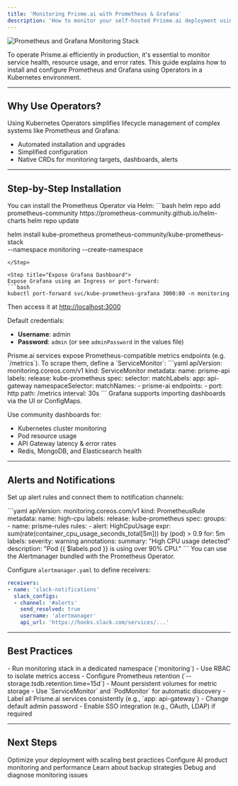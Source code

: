 ```yaml
---
title: 'Monitoring Prisme.ai with Prometheus & Grafana'
description: 'How to monitor your self-hosted Prisme.ai deployment using Prometheus and Grafana Operators on Kubernetes.'
---
```


<Frame>
  <img src="/images/prometheus-grafana.png" alt="Prometheus and Grafana Monitoring Stack" />
</Frame>

To operate Prisme.ai efficiently in production, it's essential to monitor service health, resource usage, and error rates. This guide explains how to install and configure Prometheus and Grafana using Operators in a Kubernetes environment.

---

## Why Use Operators?

Using Kubernetes Operators simplifies lifecycle management of complex systems like Prometheus and Grafana:

- Automated installation and upgrades
- Simplified configuration
- Native CRDs for monitoring targets, dashboards, alerts

---

## Step-by-Step Installation

<Steps>

<Step title="Install Prometheus Operator">
You can install the Prometheus Operator via Helm:
```bash
helm repo add prometheus-community https://prometheus-community.github.io/helm-charts
helm repo update

helm install kube-prometheus prometheus-community/kube-prometheus-stack \
  --namespace monitoring --create-namespace
```
</Step>

<Step title="Expose Grafana Dashboard">
Expose Grafana using an Ingress or port-forward:
```bash
kubectl port-forward svc/kube-prometheus-grafana 3000:80 -n monitoring
```
Then access it at [http://localhost:3000](http://localhost:3000)

Default credentials:
- **Username**: admin
- **Password**: `admin` (or see `adminPassword` in the values file)
</Step>

<Step title="Configure Prometheus Scrape Targets">
Prisme.ai services expose Prometheus-compatible metrics endpoints (e.g. `/metrics`).
To scrape them, define a `ServiceMonitor`:
```yaml
apiVersion: monitoring.coreos.com/v1
kind: ServiceMonitor
metadata:
  name: prisme-api
  labels:
    release: kube-prometheus
spec:
  selector:
    matchLabels:
      app: api-gateway
  namespaceSelector:
    matchNames:
    - prisme-ai
  endpoints:
  - port: http
    path: /metrics
    interval: 30s
```
</Step>

<Step title="Import Dashboards">
Grafana supports importing dashboards via the UI or ConfigMaps.

Use community dashboards for:
- Kubernetes cluster monitoring
- Pod resource usage
- API Gateway latency & error rates
- Redis, MongoDB, and Elasticsearch health

</Step>

</Steps>

---

## Alerts and Notifications

Set up alert rules and connect them to notification channels:

<AccordionGroup>

<Accordion title="Basic Alert Rule Example">
```yaml
apiVersion: monitoring.coreos.com/v1
kind: PrometheusRule
metadata:
  name: high-cpu
  labels:
    release: kube-prometheus
spec:
  groups:
  - name: prisme-rules
    rules:
    - alert: HighCpuUsage
      expr: sum(rate(container_cpu_usage_seconds_total[5m])) by (pod) > 0.9
      for: 5m
      labels:
        severity: warning
      annotations:
        summary: "High CPU usage detected"
        description: "Pod {{ $labels.pod }} is using over 90% CPU."
```
</Accordion>

<Accordion title="Integrate with Slack, Teams or Email">
You can use the Alertmanager bundled with the Prometheus Operator.

Configure `alertmanager.yaml` to define receivers:
```yaml
receivers:
- name: 'slack-notifications'
  slack_configs:
  - channel: '#alerts'
    send_resolved: true
    username: 'alertmanager'
    api_url: 'https://hooks.slack.com/services/...'
```
</Accordion>

</AccordionGroup>

---

## Best Practices

<CardGroup cols={2}>

<Card title="Namespace Separation" icon="layer-group">
- Run monitoring stack in a dedicated namespace (`monitoring`)
- Use RBAC to isolate metrics access
</Card>

<Card title="Retention & Storage" icon="database">
- Configure Prometheus retention (`--storage.tsdb.retention.time=15d`)
- Mount persistent volumes for metric storage
</Card>

<Card title="Service Discovery" icon="magnifying-glass-chart">
- Use `ServiceMonitor` and `PodMonitor` for automatic discovery
- Label all Prisme.ai services consistently (e.g., `app: api-gateway`)
</Card>

<Card title="Grafana Security" icon="lock">
- Change default admin password
- Enable SSO integration (e.g., OAuth, LDAP) if required
</Card>

</CardGroup>

---

## Next Steps

<CardGroup cols={2}>
  <Card
    title="Scaling and Operations"
    icon="tools"
    href="/self-hosting/operations/scaling"
  >
    Optimize your deployment with scaling best practices
  </Card>
  <Card
    title="AI Product Configuration"
    icon="cogs"
    href="/self-hosting/configuration/ai-insights"
  >
    Configure AI product monitoring and performance
  </Card>
  <Card
    title="Backup and Maintenance"
    icon="floppy-disk"
    href="/self-hosting/operations/backup"
  >
    Learn about backup strategies
  </Card>
  <Card
    title="Troubleshooting"
    icon="circle-exclamation"
    href="/self-hosting/operations/troubleshooting"
  >
    Debug and diagnose monitoring issues
  </Card>
</CardGroup>
